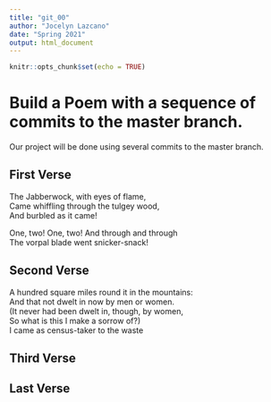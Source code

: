 ```yaml
---
title: "git_00"
author: "Jocelyn Lazcano"
date: "Spring 2021"
output: html_document
---
```


```r
knitr::opts_chunk$set(echo = TRUE)
```
# Build a Poem with a sequence of commits to the master branch.
Our project will be done using several commits to the master branch.
<!-- Do not modify or change any text in "!--" bracketed areas such as this --- these are instructions to
you, if you change any of this the git program will notice it and compromise your git merging strategy !-->

## First Verse 
<!--Put the first five lines of a poem by Lewis Carrol in this section!-->


The Jabberwock, with eyes of flame,  
Came whiffling through the tulgey wood,  
And burbled as it came!  

One, two! One, two! And through and through  
The vorpal blade went snicker-snack!  
      
      
## Second Verse
<!--Put the first five lines of a poem by Robert Frost here!-->


A hundred square miles round it in the mountains:  
And that not dwelt in now by men or women.  
(It never had been dwelt in, though, by women,  
So what is this I make a sorrow of?)  
I came as census-taker to the waste  


## Third Verse
<!--Put the first two verses of The Walrus and the Carpenter here!-->

## Last Verse
<!--Put a short poem of your choice 8-20 lines,here!-->
